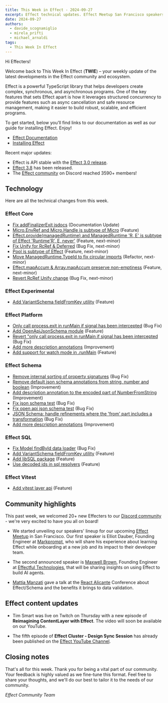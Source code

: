 ```yaml
---
title: This Week in Effect - 2024-09-27
excerpt: Effect technical updates. Effect Meetup San Francisco speakers announcement. 'Reimagining ContentLayer with Effect - Part 6 by Tim Smart.
date: 2024-09-27
authors:
  - davide_scognamiglio
  - mirela_prifti
  - michael_arnaldi
tags:
  - This Week In Effect
---
```



Hi Effecters!

Welcome back to This Week In Effect (**TWIE**) – your weekly update of the latest developments in the Effect community and ecosystem.

Effect is a powerful TypeScript library that helps developers create complex, synchronous, and asynchronous programs. One of the key features that sets Effect apart is how it leverages structured concurrency to provide features such as async cancellation and safe resource management, making it easier to build robust, scalable, and efficient programs.

To get started, below you’ll find links to our documentation as well as our guide for installing Effect. Enjoy!

- [Effect Documentation](/docs/getting-started/introduction/)
- [Installing Effect](/docs/getting-started/installation/)

Recent major updates:

- Effect is API stable with the [Effect 3.0 release](https://effect.website/blog/effect-3.0).
- [Effect 3.8](https://effect.website/blog/effect-3.8) has been released.
- The [Effect community](https://discord.gg/effect-ts) on Discord reached 3590+ members!

## Technology

Here are all the technical changes from this week.

### Effect Core

- [Fix addFinalizerExit jsdocs](https://github.com/Effect-TS/effect/pull/3659) (Documentation Update)
- [Micro.EnvRef and Micro.Handle is subtype of Micro](https://github.com/Effect-TS/effect/pull/3661) (Feature)
- [Effect.provide(managedRuntime) and ManagedRuntime 'R, E' is subtype of Effect 'Runtime'R', E, never'](https://github.com/Effect-TS/effect/pull/3677) (Feature, next-minor)
- [Fix Unify for RcRef & Deferred](https://github.com/Effect-TS/effect/pull/3678) (Bug Fix, next-minor)
- [Pool is subtype of Effect](https://github.com/Effect-TS/effect/pull/3674) (Feature, next-minor)
- [Move ManagedRuntime.TypeId to fix circular imports](https://github.com/Effect-TS/effect/pull/3682) (Refactor, next-minor)
- [Effect.mapAccum & Array.mapAccum preserve non-emptiness](https://github.com/Effect-TS/effect/pull/3675) (Feature, next-minor)
- [Revert RcRef Unify change](https://github.com/Effect-TS/effect/pull/3693) (Bug Fix, next-minor)

### Effect Experimental

- [Add VariantSchema fieldFromKey utility](https://github.com/Effect-TS/effect/pull/3676) (Feature)

### Effect Platform

- [Only call process.exit in runMain if signal has been intercepted](https://github.com/Effect-TS/effect/pull/3656) (Bug Fix)
- [Add OpenApiJsonSchema module](https://github.com/Effect-TS/effect/pull/3664) (Feature)
- [Revert "only call process.exit in runMain if signal has been intercepted](https://github.com/Effect-TS/effect/pull/3666) (Bug Fix)
- [Add more description annotations](https://github.com/Effect-TS/effect/pull/3673) (Improvement)
- [Add support for watch mode in .runMain](https://github.com/Effect-TS/effect/pull/3679) (Feature)

### Effect Schema

- [Remove internal sorting of property signatures](https://github.com/Effect-TS/effect/pull/3654) (Bug Fix)
- [Remove default json schema annotations from string, number and boolean](https://github.com/Effect-TS/effect/pull/3667) (Improvement)
- [Add description annotation to the encoded part of NumberFromString](https://github.com/Effect-TS/effect/pull/3669) (Improvement)
- [Fix json schema test](https://github.com/Effect-TS/effect/pull/3670) (Bug Fix)
- [Fix open api json schema test](https://github.com/Effect-TS/effect/pull/3671) (Bug Fix)
- [JSON Schema: handle refinements where the 'from' part includes a transformation](https://github.com/Effect-TS/effect/pull/3672) (Bug Fix)
- [Add more description annotations](https://github.com/Effect-TS/effect/pull/3673) (Improvement)

### Effect SQL

- [Fix Model findById data loader](https://github.com/Effect-TS/effect/pull/3657) (Bug Fix)
- [Add VariantSchema fieldFromKey utility](https://github.com/Effect-TS/effect/pull/3676) (Feature)
- [Add libSQL package](https://github.com/Effect-TS/effect/pull/3649) (Feature)
- [Use decoded ids in sql resolvers](https://github.com/Effect-TS/effect/pull/3683) (Feature)

### Effect Vitest

- [Add vitest layer api](https://github.com/Effect-TS/effect/pull/3689) (Feature)

## Community highlights

This past week, we welcomed 20+ new Effecters to our [Discord community](https://discord.gg/effect-ts) - we're very excited to have you all on board!

- We started unveiling our speakers' lineup for our upcoming [Effect Meetup](https://lu.ma/gmk2jzd2) in San Francisco. Our first speaker is Elliot Dauber, Founding Engineer at [Markprompt](https://x.com/markprompt), who will share his experience about learning Effect while onboarding at a new job and its impact to their developer team.

<Tweet id="1838229475839852810" />

- The second announced speaker is [Maxwell Brown](https://x.com/imax153), Founding Engineer at [Effectful Technologies](https://x.com/EffectfulTech), that will be sharing insights on using Effect to build AI agents.

<Tweet id="1839662778304303592" />

- [Mattia Manzati](https://x.com/MattiaManzati) gave a talk at the [React Alicante](https://x.com/ReactAlicante) Conference about Effect/Schema and the benefits it brings to data validation.

<Tweet id="1837384967644414327" />

## Effect content updates

- Tim Smart was live on Twitch on Thursday with a new episode of **Reimagining ContentLayer with Effect**. The video will soon be available on our YouTube.

<Tweet id="1839079420931555807" />

- The fifth episode of **Effect Cluster - Design Sync Session** has already been published on the [Effect YouTube Channel](https://www.youtube.com/@effect-ts).

<YouTube
  id="https://www.youtube.com/embed/kkkoEfRRIws?si=DIouSAWCuUu35hMR"
  title="Effect Cluster - Design Sync Session (Part 5)"
/>

## Closing notes

That's all for this week. Thank you for being a vital part of our community. Your feedback is highly valued as we fine-tune this format. Feel free to share your thoughts, and we'll do our best to tailor it to the needs of our community.

_Effect Community Team_
